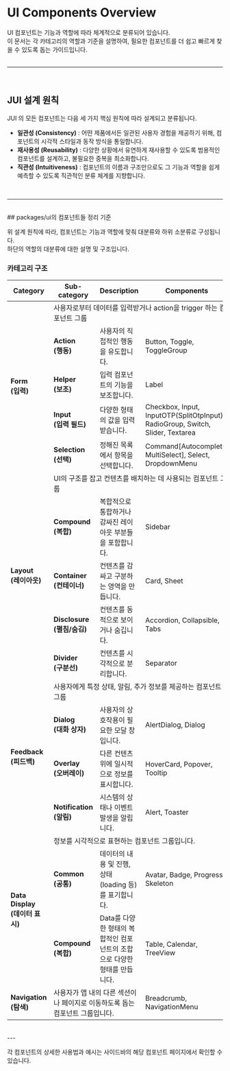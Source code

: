 
<Meta title="UI/Overview" />
<style>
  {`.category-table {
      border: 2px solid #000;
    }
    .category-table thead tr {
      border-bottom: 2px solid #000;
    }
    .category-table thead th {
      border-left: 2px solid #000;
    }
    .category-table thead th:first-child {
      border-left: 0;
    }
    .category-table tbody td {
      border-left: 2px solid #000;
    }
    .category-table tbody tr.divide td {
      border-top: 2px solid #000;
    }
  `}
</style>

# UI Components Overview

UI 컴포넌트는 기능과 역할에 따라 체계적으로 분류되어 있습니다.<br/>
이 문서는 각 카테고리의 역할과 기준을 설명하여, 필요한 컴포넌트를 더 쉽고 빠르게 찾을 수 있도록 돕는 가이드입니다.
<br />
<br />

---
<br />

## JUI 설계 원칙

JUI 의 모든 컴포넌트는 다음 세 가지 핵심 원칙에 따라 설계되고 분류됩니다.

<ul>
  <li><strong>일관성 (Consistency)</strong> : 어떤 제품에서든 일관된 사용자 경험을 제공하기 위해, 컴포넌트의 시각적 스타일과 동작 방식을 통일합니다.</li>
  <li><strong>재사용성 (Reusability)</strong> : 다양한 상황에서 유연하게 재사용할 수 있도록 범용적인 컴포넌트를 설계하고, 불필요한 중복을 최소화합니다.</li>
  <li><strong>직관성 (Intuitiveness)</strong> : 컴포넌트의 이름과 구조만으로도 그 기능과 역할을 쉽게 예측할 수 있도록 직관적인 분류 체계를 지향합니다.</li>
</ul>

<br />

---
<br />
## packages/ui의 컴포넌트들 정리 기준

위 설계 원칙에 따라, 컴포넌트는 기능과 역할에 맞춰 대분류와 하위 소분류로 구성됩니다.<br/>
하단의 역할의 대분류에 대한 설명 및 구조입니다.

### 카테고리 구조

<table className='category-table'>
  <colgroup>
    <col style={{ width: '15%' }} />
    <col style={{ width: '20%' }} />
    <col style={{ width: '35%' }} />
    <col style={{ width: '30%' }} />
  </colgroup>
  <thead>
  <tr>
    <th>Category</th>
    <th>Sub-category</th>
    <th>Description</th>
    <th>Components</th>
  </tr>
  </thead>
  <tbody>
  <tr>
    <td rowSpan="5"><strong>Form<br />(입력)</strong></td>
    <td colSpan="3">사용자로부터 데이터를 입력받거나 action을 trigger 하는 컴포넌트 그룹</td>
  </tr>
  <tr className="divide">
    <td><strong>Action<br />(행동)</strong></td>
    <td>사용자의 직접적인 행동을 유도합니다.</td>
    <td>Button, Toggle, ToggleGroup</td>
  </tr>
  <tr>
    <td><strong>Helper<br />(보조)</strong></td>
    <td>입력 컴포넌트의 기능을 보조합니다.</td>
    <td>Label</td>
  </tr>
  <tr>
    <td><strong>Input<br />(입력 필드)</strong></td>
    <td>다양한 형태의 값을 입력받습니다.</td>
    <td>Checkbox, Input, InputOTP(SplitOtpInput), RadioGroup, Switch, Slider, Textarea</td>
  </tr>
  <tr>
    <td><strong>Selection<br />(선택)</strong></td>
    <td>정해진 목록에서 항목을 선택합니다.</td>
    <td>Command[Autocomplete, MultiSelect], Select, DropdownMenu</td>
  </tr>
  <tr className="divide">
    <td rowSpan="5"><strong>Layout<br />(레이아웃)</strong></td>
    <td colSpan="3">UI의 구조를 잡고 컨텐츠를 배치하는 데 사용되는 컴포넌트 그룹</td>
  </tr>
  <tr className="divide">
    <td><strong>Compound<br />(복합)</strong></td>
    <td>복합적으로 통합하거나 감싸진 레이아웃 부분들을 포함합니다.</td>
    <td>Sidebar</td>
  </tr>
  <tr>
    <td><strong>Container<br />(컨테이너)</strong></td>
    <td>컨텐츠를 감싸고 구분하는 영역을 만듭니다.</td>
    <td>Card, Sheet</td>
  </tr>
  <tr>
    <td><strong>Disclosure<br />(펼침/숨김)</strong></td>
    <td>컨텐츠를 동적으로 보이거나 숨깁니다.</td>
    <td>Accordion, Collapsible, Tabs</td>
  </tr>
  <tr>
    <td><strong>Divider<br />(구분선)</strong></td>
    <td>컨텐츠를 시각적으로 분리합니다.</td>
    <td>Separator</td>
  </tr>
  <tr className="divide">
    <td rowSpan="4"><strong>Feedback<br />(피드백)</strong></td>
    <td colSpan="3">사용자에게 특정 상태, 알림, 추가 정보를 제공하는 컴포넌트 그룹</td>
  </tr>
  <tr className="divide">
    <td><strong>Dialog<br />(대화 상자)</strong></td>
    <td>사용자의 상호작용이 필요한 모달 창입니다.</td>
    <td>AlertDialog, Dialog</td>
  </tr>
  <tr>
    <td><strong>Overlay<br />(오버레이)</strong></td>
    <td>다른 컨텐츠 위에 일시적으로 정보를 표시합니다.</td>
    <td>HoverCard, Popover, Tooltip</td>
  </tr>
  <tr>
    <td><strong>Notification<br />(알림)</strong></td>
    <td>시스템의 상태나 이벤트 발생을 알립니다.</td>
    <td>Alert, Toaster</td>
  </tr>
  <tr className="divide">
    <td rowSpan="3"><strong>Data Display<br />(데이터 표시)</strong></td>
    <td colSpan="3">정보를 시각적으로 표현하는 컴포넌트 그룹입니다.</td>
  </tr>
  <tr className="divide">
    <td><strong>Common<br />(공통)</strong></td>
    <td>데이터의 내용 및 진행, 상태(loading 등)를 표기합니다.</td>
    <td>Avatar, Badge, Progress, Skeleton</td>
  </tr>
  <tr className="divide">
    <td><strong>Compound<br />(복합)</strong></td>
    <td>Data를 다양한 형태의 복합적인 컴포넌트의 조합으로 다양한 형태를 만듭니다.</td>
    <td>Table, Calendar, TreeView</td>
  </tr>
  <tr className="divide">
    <td><strong>Navigation<br />(탐색)</strong></td>
    <td colSpan="2" className="no-sub-category">사용자가 앱 내의 다른 섹션이나 페이지로 이동하도록 돕는 컴포넌트 그룹입니다.</td>
    <td>Breadcrumb, NavigationMenu</td>
  </tr>
  </tbody>
</table>

<br/>
---
<br />

각 컴포넌트의 상세한 사용법과 예시는 사이드바의 해당 컴포넌트 페이지에서 확인할 수 있습니다.
<br />
